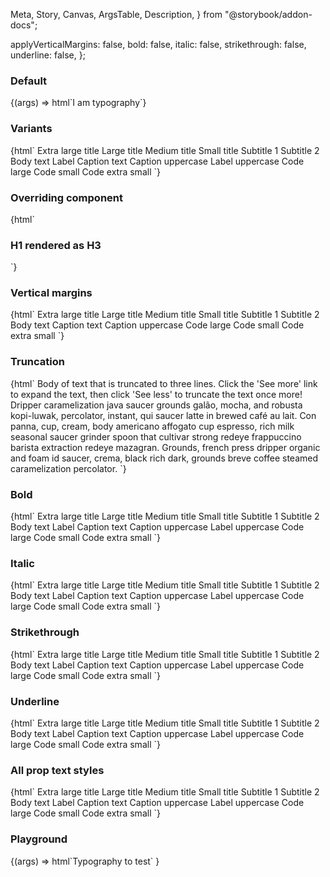   Meta,
  Story,
  Canvas,
  ArgsTable,
  Description,
} from "@storybook/addon-docs";

<Meta title="Web Components/Typography" component="ic-typography" />

<Description markdown={readme} />

  applyVerticalMargins: false,
  bold: false,
  italic: false,
  strikethrough: false,
  underline: false,
};

### Default

<Canvas>
  <Story name="Default">
    {(args) => html`<ic-typography>I am typography</ic-typography>`}
  </Story>
</Canvas>

### Variants

<Canvas>
  <Story name="Variants">
    {html`
      <ic-typography variant="h1">Extra large title</ic-typography>
      <ic-typography variant="h2">Large title</ic-typography>
      <ic-typography variant="h3">Medium title</ic-typography>
      <ic-typography variant="h4">Small title</ic-typography>
      <ic-typography variant="subtitle-large">Subtitle 1</ic-typography>
      <ic-typography variant="subtitle-small">Subtitle 2</ic-typography>
      <ic-typography variant="body">Body text</ic-typography>
      <ic-typography variant="label">Label</ic-typography>
      <ic-typography variant="caption">Caption text</ic-typography>
      <ic-typography variant="caption-uppercase"
        >Caption uppercase</ic-typography
      >
      <ic-typography variant="label-uppercase">Label uppercase</ic-typography>
      <ic-typography variant="code-large">Code large</ic-typography>
      <ic-typography variant="code-small">Code small</ic-typography>
      <ic-typography variant="code-extra-small">Code extra small</ic-typography>
    `}
  </Story>
</Canvas>

### Overriding component

<Canvas>
  <Story name="Component override">{html`
    <ic-typography variant="h1"><h3>H1 rendered as H3</h3></ic-typography>
  `}</Story>
</Canvas>

### Vertical margins

<Canvas>
  <Story name="Vertical margins">
    {html`
      <ic-typography apply-vertical-margins variant="h1"
        >Extra large title</ic-typography
      >
      <ic-typography apply-vertical-margins variant="h2"
        >Large title</ic-typography
      >
      <ic-typography apply-vertical-margins variant="h3"
        >Medium title</ic-typography
      >
      <ic-typography apply-vertical-margins variant="h4"
        >Small title</ic-typography
      >
      <ic-typography apply-vertical-margins variant="subtitle-large"
        >Subtitle 1</ic-typography
      >
      <ic-typography apply-vertical-margins variant="subtitle-small"
        >Subtitle 2</ic-typography
      >
      <ic-typography apply-vertical-margins variant="body"
        >Body text</ic-typography
      >
      <ic-typography apply-vertical-margins variant="caption"
        >Caption text</ic-typography
      >
      <ic-typography apply-vertical-margins variant="caption-uppercase"
        >Caption uppercase</ic-typography
      >
      <ic-typography apply-vertical-margins variant="code-large"
        >Code large</ic-typography
      >
      <ic-typography apply-vertical-margins variant="code-small"
        >Code small</ic-typography
      >
      <ic-typography apply-vertical-margins variant="code-extra-small"
        >Code extra small</ic-typography
      >
    `}
  </Story>
</Canvas>

### Truncation

<Canvas>
  <Story name="Truncation">
    {html`
      <ic-typography max-lines="3" variant="body">
        Body of text that is truncated to three lines. Click the 'See more' link
        to expand the text, then click 'See less' to truncate the text once
        more!
        <br />
        Dripper caramelization java saucer grounds galão, mocha, and robusta
        kopi-luwak, percolator, instant, qui saucer latte in brewed café au
        lait. Con panna, cup, cream, body americano affogato cup espresso, rich
        milk seasonal saucer grinder spoon that cultivar strong redeye
        frappuccino barista extraction redeye mazagran. Grounds, french press
        dripper organic and foam id saucer, crema, black rich dark, grounds
        breve coffee steamed caramelization percolator.
      </ic-typography>
    `}
  </Story>
</Canvas>

### Bold

<Canvas>
  <Story name="Bold">
    {html`
      <ic-typography variant="h1" bold="true">Extra large title</ic-typography>
      <ic-typography variant="h2" bold="true">Large title</ic-typography>
      <ic-typography variant="h3" bold="true">Medium title</ic-typography>
      <ic-typography variant="h4" bold="true">Small title</ic-typography>
      <ic-typography variant="subtitle-large" bold="true"
        >Subtitle 1</ic-typography
      >
      <ic-typography variant="subtitle-small" bold="true"
        >Subtitle 2</ic-typography
      >
      <ic-typography variant="body" bold="true">Body text</ic-typography>
      <ic-typography variant="label" bold="true">Label</ic-typography>
      <ic-typography variant="caption" bold="true">Caption text</ic-typography>
      <ic-typography variant="caption-uppercase" bold="true"
        >Caption uppercase</ic-typography
      >
      <ic-typography variant="label-uppercase" bold="true"
        >Label uppercase</ic-typography
      >
      <ic-typography variant="code-large" bold="true">Code large</ic-typography>
      <ic-typography variant="code-small" bold="true">Code small</ic-typography>
      <ic-typography variant="code-extra-small" bold="true"
        >Code extra small</ic-typography
      >
    `}
  </Story>
</Canvas>

### Italic

<Canvas>
  <Story name="Italic">
    {html`
      <ic-typography variant="h1" italic="true"
        >Extra large title</ic-typography
      >
      <ic-typography variant="h2" italic="true">Large title</ic-typography>
      <ic-typography variant="h3" italic="true">Medium title</ic-typography>
      <ic-typography variant="h4" italic="true">Small title</ic-typography>
      <ic-typography variant="subtitle-large" italic="true"
        >Subtitle 1</ic-typography
      >
      <ic-typography variant="subtitle-small" italic="true"
        >Subtitle 2</ic-typography
      >
      <ic-typography variant="body" italic="true">Body text</ic-typography>
      <ic-typography variant="label" italic="true">Label</ic-typography>
      <ic-typography variant="caption" italic="true"
        >Caption text</ic-typography
      >
      <ic-typography variant="caption-uppercase" italic="true"
        >Caption uppercase</ic-typography
      >
      <ic-typography variant="label-uppercase" italic="true"
        >Label uppercase</ic-typography
      >
      <ic-typography variant="code-large" italic="true"
        >Code large</ic-typography
      >
      <ic-typography variant="code-small" italic="true"
        >Code small</ic-typography
      >
      <ic-typography variant="code-extra-small" italic="true"
        >Code extra small</ic-typography
      >
    `}
  </Story>
</Canvas>

### Strikethrough

<Canvas>
  <Story name="Strikethrough">
    {html`
      <ic-typography variant="h1" strikethrough="true"
        >Extra large title</ic-typography
      >
      <ic-typography variant="h2" strikethrough="true"
        >Large title</ic-typography
      >
      <ic-typography variant="h3" strikethrough="true"
        >Medium title</ic-typography
      >
      <ic-typography variant="h4" strikethrough="true"
        >Small title</ic-typography
      >
      <ic-typography variant="subtitle-large" strikethrough="true"
        >Subtitle 1</ic-typography
      >
      <ic-typography variant="subtitle-small" strikethrough="true"
        >Subtitle 2</ic-typography
      >
      <ic-typography variant="body" strikethrough="true"
        >Body text</ic-typography
      >
      <ic-typography variant="label" strikethrough="true">Label</ic-typography>
      <ic-typography variant="caption" strikethrough="true"
        >Caption text</ic-typography
      >
      <ic-typography variant="caption-uppercase" strikethrough="true"
        >Caption uppercase</ic-typography
      >
      <ic-typography variant="label-uppercase" strikethrough="true"
        >Label uppercase</ic-typography
      >
      <ic-typography variant="code-large" strikethrough="true"
        >Code large</ic-typography
      >
      <ic-typography variant="code-small" strikethrough="true"
        >Code small</ic-typography
      >
      <ic-typography variant="code-extra-small" strikethrough="true"
        >Code extra small</ic-typography
      >
    `}
  </Story>
</Canvas>

### Underline

<Canvas>
  <Story name="Underline">
    {html`
      <ic-typography variant="h1" underline="true"
        >Extra large title</ic-typography
      >
      <ic-typography variant="h2" underline="true">Large title</ic-typography>
      <ic-typography variant="h3" underline="true">Medium title</ic-typography>
      <ic-typography variant="h4" underline="true">Small title</ic-typography>
      <ic-typography variant="subtitle-large" underline="true"
        >Subtitle 1</ic-typography
      >
      <ic-typography variant="subtitle-small" underline="true"
        >Subtitle 2</ic-typography
      >
      <ic-typography variant="body" underline="true">Body text</ic-typography>
      <ic-typography variant="label" underline="true">Label</ic-typography>
      <ic-typography variant="caption" underline="true"
        >Caption text</ic-typography
      >
      <ic-typography variant="caption-uppercase" underline="true"
        >Caption uppercase</ic-typography
      >
      <ic-typography variant="label-uppercase" underline="true"
        >Label uppercase</ic-typography
      >
      <ic-typography variant="code-large" underline="true"
        >Code large</ic-typography
      >
      <ic-typography variant="code-small" underline="true"
        >Code small</ic-typography
      >
      <ic-typography variant="code-extra-small" underline="true"
        >Code extra small</ic-typography
      >
    `}
  </Story>
</Canvas>

### All prop text styles

<Canvas>
  <Story name="All prop text styles">
    {html`
      <ic-typography
        variant="h1"
        strikethrough="true"
        italic="true"
        bold="true"
        underline="true"
        >Extra large title</ic-typography
      >
      <ic-typography
        variant="h2"
        strikethrough="true"
        italic="true"
        bold="true"
        underline="true"
        >Large title</ic-typography
      >
      <ic-typography
        variant="h3"
        strikethrough="true"
        italic="true"
        bold="true"
        underline="true"
        >Medium title</ic-typography
      >
      <ic-typography
        variant="h4"
        strikethrough="true"
        italic="true"
        bold="true"
        underline="true"
        >Small title</ic-typography
      >
      <ic-typography
        variant="subtitle-large"
        strikethrough="true"
        italic="true"
        bold="true"
        underline="true"
        >Subtitle 1</ic-typography
      >
      <ic-typography
        variant="subtitle-small"
        strikethrough="true"
        italic="true"
        bold="true"
        underline="true"
        >Subtitle 2</ic-typography
      >
      <ic-typography
        variant="body"
        strikethrough="true"
        italic="true"
        bold="true"
        underline="true"
        >Body text</ic-typography
      >
      <ic-typography
        variant="label"
        strikethrough="true"
        italic="true"
        bold="true"
        underline="true"
        >Label</ic-typography
      >
      <ic-typography
        variant="caption"
        strikethrough="true"
        italic="true"
        bold="true"
        underline="true"
        >Caption text</ic-typography
      >
      <ic-typography
        variant="caption-uppercase"
        strikethrough="true"
        italic="true"
        bold="true"
        underline="true"
        >Caption uppercase</ic-typography
      >
      <ic-typography
        variant="label-uppercase"
        strikethrough="true"
        italic="true"
        bold="true"
        underline="true"
        >Label uppercase</ic-typography
      >
      <ic-typography
        variant="code-large"
        strikethrough="true"
        italic="true"
        bold="true"
        underline="true"
        >Code large</ic-typography
      >
      <ic-typography
        variant="code-small"
        strikethrough="true"
        italic="true"
        bold="true"
        underline="true"
        >Code small</ic-typography
      >
      <ic-typography
        variant="code-extra-small"
        strikethrough="true"
        italic="true"
        bold="true"
        underline="true"
        >Code extra small</ic-typography
      >
    `}
  </Story>
</Canvas>

### Playground

<Canvas>
  <Story
    args={defaultArgs}
    argTypes={{
      variant: {
        defaultValue: "body",
        options: [
          "body",
          "caption",
          "h1",
          "h2",
          "h3",
          "h4",
          "label",
          "subtitle-large",
          "subtitle-small",
          "label-uppercase",
          "caption-uppercase",
          "code-large",
          "code-small",
          "code-extra-small",
        ],
        control: { type: "select" },
      },
    }}
    name="Playground"
  >
    {(args) =>
      html`<ic-typography
        apply-vertical-margins=${args.applyVerticalMargins}
        variant=${args.variant}
        bold=${args.bold}
        italic=${args.italic}
        strikethrough=${args.strikethrough}
        underline=${args.underline}
        >Typography to test</ic-typography
      >`
    }
  </Story>
</Canvas>
